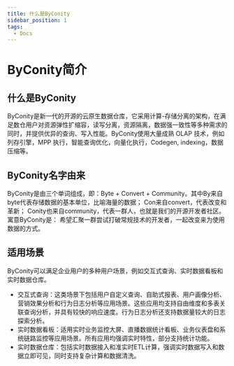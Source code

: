 ```yaml
---
title: 什么是ByConity
sidebar_position: 1
tags:
  - Docs
---
```


# ByConity简介

## 什么是ByConity
  ByConity是新一代的开源的云原生数据仓库，它采用计算-存储分离的架构，在满足数仓用户对资源弹性扩缩容，读写分离，资源隔离，数据强一致性等多种需求的同时，并提供优异的查询、写入性能。ByConity使用大量成熟 OLAP 技术，例如列存引擎，MPP 执行，智能查询优化，向量化执行，Codegen, indexing，数据压缩等。

## ByConity名字由来
  ByConity是由三个单词组成，即：Byte + Convert + Community。其中By来自 byte代表存储数据的基本单位，比喻海量的数据； Con来自convert，代表改变和革新； Conity也来自community，代表一群人，也就是我们的开源开发者社区。寓意ByConity是：
  希望汇聚一群尝试打破常规技术的开发者，一起改变来为使用数据的方式。

## 适用场景
  ByConity可以满足企业用户的多种用户场景，例如交互式查询、实时数据看板和实时数据仓库。
  - 交互式查询：这类场景下包括用户自定义查询、自助式报表、用户画像分析、营销效果分析和行为日志分析等应用场景。这些应用均支持自由维度和多表关联查询分析，并具有较快的响应速度。行为日志分析还支持数据量较大的日志探索分析。
  - 实时数据看板：适用实时业务监控大屏、直播数据统计看板、业务仪表盘和系统链路监控等应用场景。所有应用均强调实时特性，部分支持统计功能。
  - 实时数据仓库：包括实时数据接入和准实时ETL计算，强调实时数据写入和数据立即可见，同时支持复杂计算和数据清洗。
